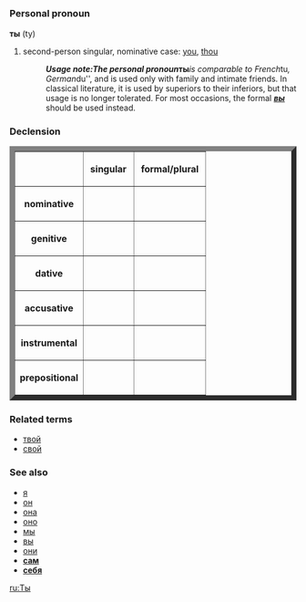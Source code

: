 =={{ru}}==
===Personal pronoun===
'''ты''' (ty)

# second-person singular, nominative case: [[you]], [[thou]]
#:'''''Usage note:''' The personal pronoun '''''ты''''' is comparable to French ''tu'', German ''du'', and is used only with family and intimate friends. In classical literature, it is used by superiors to their inferiors, but that usage is no longer tolerated. For most occasions, the formal '''''[[вы]]''''' should be used instead.

===Declension===
<table border="9">
<tr><th></th><th>&nbsp;singular&nbsp;</th><th>&nbsp;formal/plural&nbsp;</th></tr>
<tr><th>nominative</th><td>&nbsp;{{IPA|[[ты]]}}&nbsp;</td><td>&nbsp;{{IPA|вы}}&nbsp;</td></tr>
<tr><th>genitive</th><td>&nbsp;{{IPA|тебя́}}&nbsp;</td><td>&nbsp;{{IPA|вас}}&nbsp;</td></tr>
<tr><th>dative</th><td>&nbsp;{{IPA|тебе́}}&nbsp;</td><td>&nbsp;{{IPA|вам}}&nbsp;</td></tr>
<tr><th>accusative</th><td>&nbsp;{{IPA|тебя́}}&nbsp;</td><td>&nbsp;{{IPA|вас}}&nbsp;</td></tr>
<tr><th>instrumental</th><td>&nbsp;{{IPA|тобо́й / тобо́ю}}&nbsp;</td><td>&nbsp;{{IPA|ва́ми}}&nbsp;</td></tr>
<tr><th>prepositional</th><td>&nbsp;{{IPA|тебе́}}&nbsp;</td><td>&nbsp;{{IPA|вас}}&nbsp;</td></tr>
</table>

===Related terms===
*[[твой]]
*[[свой]]

===See also===
*[[я]]
*[[он]]
*[[она]]
*[[оно]]
*[[мы]]
*[[вы]]
*[[они]]
*'''[[сам]]'''
*'''[[себя]]'''

[[ru:Ты]]